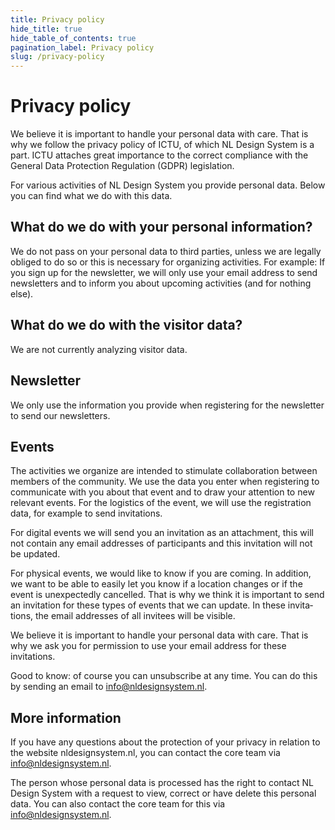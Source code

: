 ```yaml
---
title: Privacy policy
hide_title: true
hide_table_of_contents: true
pagination_label: Privacy policy
slug: /privacy-policy
---
```


<div lang="en">

# Privacy policy

We believe it is important to handle your personal data with care. That is why we follow the privacy policy of ICTU, of which NL Design System is a part. ICTU attaches great importance to the correct compliance with the General Data Protection Regulation (GDPR) legislation.

For various activities of NL Design System you provide personal data. Below you can find what we do with this data.

## What do we do with your personal information?

We do not pass on your personal data to third parties, unless we are legally obliged to do so or this is necessary for organizing activities. For example: If you sign up for the newsletter, we will only use your email address to send newsletters and to inform you about upcoming activities (and for nothing else).

## What do we do with the visitor data?

We are not currently analyzing visitor data.

## Newsletter

We only use the information you provide when registering for the newsletter to send our newsletters.

## Events

The activities we organize are intended to stimulate collaboration between members of the community. We use the data you enter when registering to communicate with you about that event and to draw your attention to new relevant events. For the logistics of the event, we will use the registration data, for example to send invitations.

For digital events we will send you an invitation as an attachment, this will not contain any email addresses of participants and this invitation will not be updated.

For physical events, we would like to know if you are coming. In addition, we want to be able to easily let you know if a location changes or if the event is unexpectedly cancelled. That is why we think it is important to send an invitation for these types of events that we can update. In these invitations, the email addresses of all invitees will be visible.

We believe it is important to handle your personal data with care. That is why we ask you for permission to use your email address for these invitations.

Good to know: of course you can unsubscribe at any time. You can do this by sending an email to [info@nldesignsystem.nl](mailto:info@nldesignsystem.nl).

## More information

If you have any questions about the protection of your privacy in relation to the website nldesignsystem.nl, you can contact the core team via [info@nldesignsystem.nl](mailto:info@nldesignsystem.nl).

The person whose personal data is processed has the right to contact NL Design System with a request to view, correct or have delete this personal data. You can also contact the core team for this via [info@nldesignsystem.nl](mailto:info@nldesignsystem.nl).

</div>

